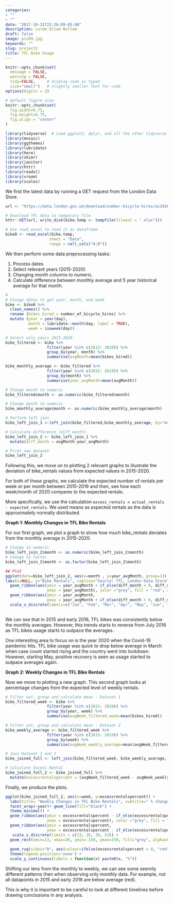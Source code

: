 ```yaml
---
categories:
- ""
- ""
date: "2017-10-31T22:26:09-05:00"
description: Lorem Etiam Nullam
draft: false
image: pic09.jpg
keywords: ""
slug: project2
title: TFL Bike Usage
---
```



```r
knitr::opts_chunk$set(
  message = FALSE, 
  warning = FALSE, 
  tidy=FALSE,     # display code as typed
  size="small")   # slightly smaller font for code
options(digits = 3)

# default figure size
knitr::opts_chunk$set(
  fig.width=6.75, 
  fig.height=6.75,
  fig.align = "center"
)
```


```r
library(tidyverse)  # Load ggplot2, dplyr, and all the other tidyverse packages
library(mosaic)
library(ggthemes)
library(lubridate)
library(here)
library(skimr)
library(janitor)
library(httr)
library(readxl)
library(vroom)
library(scales)
```

We first the latest data by running a GET request from the London Data Store.

```r
url <- "https://data.london.gov.uk/download/number-bicycle-hires/ac29363e-e0cb-47cc-a97a-e216d900a6b0/tfl-daily-cycle-hires.xlsx"

# Download TFL data to temporary file
httr::GET(url, write_disk(bike.temp <- tempfile(fileext = ".xlsx")))

# Use read_excel to read it as dataframe
bike0 <- read_excel(bike.temp,
                   sheet = "Data",
                   range = cell_cols("A:B"))
```
We then perform some data preprocessing tasks:

1. Process dates.
2. Select relevant years (2015-2020)
3. Changing month columns to numeric.
4. Calculate difference between monthly average and 5 year historical average for that month.

```r

#
# Change dates to get year, month, and week
bike <- bike0 %>% 
  clean_names() %>% 
  rename (bikes_hired = number_of_bicycle_hires) %>% 
  mutate (year = year(day),
          month = lubridate::month(day, label = TRUE),
          week = isoweek(day))

# Select only years 2015-2020.
bike_filtered <- bike %>%
                  filter(year %in% c(2015: 2020)) %>%
                  group_by(year, month) %>%
                  summarise(avgMonth=mean(bikes_hired))

bike_monthly_average <- bike_filtered %>%
                  filter(year %in% c(2015: 2019)) %>%
                  group_by(month) %>%
                  summarise(year_avgMonth=mean(avgMonth))

# Change month to numeric
bike_filtered$month <- as.numeric(bike_filtered$month)

# Change month to numeric
bike_monthly_average$month <- as.numeric(bike_monthly_average$month)

# Perform left join
bike_left_join_1 <-left_join(bike_filtered,bike_monthly_average, by="month")

# Calculate difference (diff_month).
bike_left_join_2 <- bike_left_join_1 %>%
  mutate(diff_month = avgMonth-year_avgMonth)

# Print new dataset
bike_left_join_2
```


Following this, we move on to plotting 2 relevant graphs to illustrate the deviation of bike_rentals values from expected values in 2015-2020.

For both of these graphs, we calculate the expected number of rentals per week or per month between 2015-2019 and then, see how each week/month of 2020 compares to the expected rentals. 

More specifically, we use the calculation `excess_rentals = actual_rentals - expected_rentals`.  We used means as expected rentals as the data is approximately normally distributed. 


**Graph 1: Monthly Changes in TFL Bike Rentals**

For our first graph, we plot a graph to show how much bike_rentals deviates from the monthly average in 2015-2020.

```r

# Change to numeric
bike_left_join_2$month <- as.numeric(bike_left_join_2$month)
# Change to factor
bike_left_join_2$month <- as.factor(bike_left_join_2$month)

## Plot
ggplot(data=bike_left_join_2, aes(x=month , y=year_avgMonth, group=1)) + facet_wrap(~year) + 
labs(x=NULL, y="Bike Rentals", caption="Source: TfL, London Data Store", title="Monthly changes in TfL bike rentals", subtitle= "Change from monthly average shown in blue \nand calculated between 2015-2019") + theme_minimal(base_family="Arial") + theme (plot.title = element_text(size=10), plot.subtitle = element_text(size=9))+
  geom_ribbon(aes(ymin = year_avgMonth + if_else(diff_month < 0, diff_month, 0),
                  ymax = year_avgMonth), color ="grey", fill = "red", alpha = 0.3) +
  geom_ribbon(aes(ymin = year_avgMonth,
                  ymax = year_avgMonth + if_else(diff_month > 0, diff_month, 0)),color ="grey", fill = "green", alpha = 0.3)+ theme(aspect.ratio=0.5) + theme(axis.text.x= element_text(size=5)) +
  scale_x_discrete(labels=c("Jan", "Feb", "Mar", "Apr", "May", "Jun", "Jul", "Aug", "Sep", "Oct", "Nov", "Dec"))+ geom_line(color="blue")
  
```

We can see that in 2015 and early 2016, TFL bikes was consistently below the monthly averages. However, this trends starts to reverse from July 2016 as TFL bikes usage starts to outpace the averages.

One interesting area to focus on is the year 2020 when the Covid-19 pandemic hits. TFL bike usage was quick to drop below average in March when case count started rising and the country went into lockdown. However, starting May, positive recovery is seen as usage started to outpace averages again. 

**Graph 2: Weekly Changes in TFL Bike Rentals**

Now we move to plotting a new graph. This second graph looks at percentage changes from the expected level of weekly rentals.


```r

# Filter out, group and calculate mean - Dataset 1
bike_filtered_week <- bike %>%
                  filter(year %in% c(2015: 2020)) %>%
                  group_by(year, week) %>%
                  summarise(avgWeek_filtered_week=mean(bikes_hired))

# Filter out, group and calculate mean - Dataset 2
bike_weekly_average <- bike_filtered_week %>%
                  filter(year %in% c(2015: 2019)) %>%
                  group_by(week) %>%
                  summarise(avgWeek_weekly_average=mean(avgWeek_filtered_week)) 

# Join Dataset 1 and 2
bike_joined_full <- left_join(bike_filtered_week, bike_weekly_average, by = "week")

# Calculate Excess Rental 
bike_joined_full_2 <- bike_joined_full %>%
  mutate(excessrentalspercent = (avgWeek_filtered_week - avgWeek_weekly_average)*100/avgWeek_weekly_average) 

```
 
 Finally, we produce the plots.
```r
ggplot(bike_joined_full_2, aes(x=week, y=excessrentalspercent)) + 
  labs(title= "Weekly Changes in TFL Bike Rentals", subtitle=" % changes from weekly averages calculated between 2015-2019", x="week", y=NULL, caption="Source: TfL, London Data Store") +
  facet_wrap(~year)+ geom_line(fill="black") +
  theme_minimal() +
  geom_ribbon(aes(ymin = excessrentalspercent - if_else(excessrentalspercent < 0, excessrentalspercent, 0),
                  ymax = excessrentalspercent), color ="grey", fill = "red", alpha = 0.3) +
  geom_ribbon(aes(ymin = excessrentalspercent,
                  ymax = excessrentalspercent - if_else(excessrentalspercent > 0, excessrentalspercent, 0)),color ="grey", fill = "green", alpha = 0.3) + 
   scale_x_discrete(limits = c(13, 26, 39, 53)) +
  geom_rect(xmin=13, xmax=26, ymin=-150, ymax=150, fill="grey", alpha=0.01) +geom_rect(xmin=39, xmax=52,ymin=-150, ymax=150,
                                                                                          fill="grey", alpha=0.01) +
  geom_rug(sides="b", aes(colour=ifelse(excessrentalspercent > 0, "red", "green")), alpha=0.2) +
  theme(legend.position='none') +
  scale_y_continuous(labels = function(x) paste0(x, "%"))
```

Shifting our lens from the monthly to weekly, we can see some seemily different patterns then when observing only monthly data. For example, not all datapoints in 2015 and early 2016 are below average (red). 

This is why it is important to be careful to look at different timelines before drawing conclusions in any analysis.